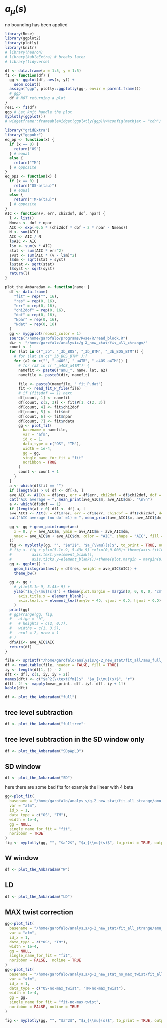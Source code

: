 # $a_{\mu}(s)$ {#amu_s_continuum}

no bounding has been applied

```r
library(Rose)
library(ggplot2)
library(plotly)
library(knitr)
# library(hadron)
# library(kableExtra) # breaks latex
# library(tidyverse)

df <- data.frame(x = 1:5, y = 1:5)
f1 <- function(df) {
  gg <- ggplot(df, aes(x, y)) +
    geom_point()
  assign("ggp", plotly::ggplotly(gg), envir = parent.frame())
  # ggp
  df # NOT returning a plot
}
res1 <- f1(df)
ggp # Let knit handle the plot
myplotly(ggplot())
# widgetframe::frameableWidget(ggplotly(ggp)%>%config(mathjax = "cdn") )
```





```r
library("gridExtra")
library("ggpubr")
eq_op <- function(x) {
  if (x == 0) {
    return("OS")
  } # equal
  else {
    return("TM")
  } # opposite
}
eq_op1 <- function(x) {
  if (x == 0) {
    return("OS-a(tau)")
  } # equal
  else {
    return("TM-a(tau)")
  } # opposite
}
AIC <- function(v, err, chi2dof, dof, npar) {
  l <- list()
  Nmeas <- dof + npar
  AIC <- exp(-0.5 * (chi2dof * dof + 2 * npar - Nmeas))
  N <- sum(AIC)
  AIC <- AIC / N
  l$AIC <- AIC
  l$m <- sum(v * AIC)
  stat <- sum(AIC * err^2)
  syst <- sum(AIC * (v - l$m)^2)
  l$dm <- sqrt(stat + syst)
  l$stat <- sqrt(stat)
  l$syst <- sqrt(syst)
  return(l)
}

plot_the_Ambaradam <- function(name) {
  df <- data.frame(
    "fit" = rep("", 16),
    "res" = rep(0, 16),
    "err" = rep(0, 16),
    "chi2dof" = rep(0, 16),
    "dof" = rep(0, 16),
    "Npar" = rep(0, 16),
    "Ndat" = rep(0, 16)
  )
  gg <- myggplot(repeat_color = 1)
  source("/home/garofalo/programs/Rose/R/read_block.R")
  dir <- "/home/garofalo/analysis/g-2_new_stat/fit_all_strange/"
  count <- 1
  for (lat in c("_3b", "_3b_BOS", "_3b_BTM", "_3b_BOS_BTM")) {
    # for (lat in c("_3b_BOS_BTM" )){
    for (a2 in c("", "_a4OS", "_a4TM", "_a4OS_a4TM")) {
      # for (a2 in c( "_a4OS_a4TM")) {
      namefit <- paste0("amu_", name, lat, a2)
      namefile <- paste0(dir, namefit)

      file <- paste0(namefile, "_fit_P.dat")
      fit <- read_fit_P_file(file)
      # if (fit$dof == 1) next
      df[count, 1] <- namefit
      df[count, c(2, 3)] <- fit$P[1, c(2, 3)]
      df[count, 4] <- fit$chi2dof
      df[count, 5] <- fit$dof
      df[count, 6] <- fit$npar
      df[count, 7] <- fit$ndata
      gg <- plot_fit(
        basename = namefile,
        var = "afm",
        id_x = 1,
        data_type = c("OS", "TM"),
        width = 1e-4,
        gg = gg,
        single_name_for_fit = "fit",
        noribbon = TRUE
      )
      count <- count + 1
    }
  }
  a <- which(df$fit == "")
  if (length(a) > 0) df <- df[-a, ]
  ave_AIC <- AIC(v = df$res, err = df$err, chi2dof = df$chi2dof, dof = df$dof, npar = df$Npar)
  cat("AIC average = ", mean_print(ave_AIC$m, ave_AIC$dm), "\n\n")
  a <- which(df$dof == 1)
  if (length(a) > 0) df1 <- df[-a, ]
  ave_AIC1 <- AIC(v = df1$res, err = df1$err, chi2dof = df1$chi2dof, dof = df1$dof, npar = df1$Npar)
  cat("AIC average (no dof =1) = ", mean_print(ave_AIC1$m, ave_AIC1$dm), "\n\n")

  gg <- gg + geom_pointrange(aes(
    x = 0, y = ave_AIC$m, ymin = ave_AIC$m - ave_AIC$dm,
    ymax = ave_AIC$m + ave_AIC$dm, color = "AIC", shape = "AIC", fill = "AIC"
  ))
  fig <- myplotly(gg, "", "$a^2$", "$a_{\\mu}(s)$", to_print = TRUE, output = "HTML", legend_position = c(0, 0))
  # fig <- fig + ylim(5.1e-9, 5.43e-9) +xlim(0,0.008)+ theme(axis.title.y=element_blank(),
  #         axis.text.y=element_blank(),
  #         axis.ticks.y=element_blank())+theme(plot.margin = margin(0,0,0,0, "cm"))
  gg <- ggplot() +
    geom_histogram(aes(y = df$res, weight = ave_AIC$AIC)) +
    theme_bw()

  gg <- gg +
    # ylim(5.1e-9, 5.43e-9) +
    ylab("$a_{\\mu}(s)$") + theme(plot.margin = margin(0, 0, 0, 0, "cm")) + theme(
      axis.title.x = element_blank(),
      axis.text.x = element_text(angle = 45, vjust = 0.5, hjust = 0.5)
    )
  print(gg)
  # ggarrange(gg, fig,
  #   align = "h",
  #   # heights = c(2, 0.7),
  #   widths = c(1, 3.5),
  #   ncol = 2, nrow = 1
  # )
  df$AIC<- ave_AIC$AIC
  return(df)
}

file <- sprintf("/home/garofalo/analysis/g-2_new_stat/fit_all/amu_full_a2_a4_MK_cov_fit_data.txt")
df <- read.table(file, header = FALSE, fill = TRUE)
iy <- length(df[1, ]) - 2
dft <- df[, c(1, iy, iy + 2)]
names(dft) <- c("$a^2(\\text{fm})$", "$a_{\\mu}(s)$", "r")
dft[, 2] <- mapply(mean_print, df[, iy], df[, iy + 1])
kable(dft)
```


```r
df <- plot_the_Ambaradam("full")
```

## tree level subtraction


```r
df <- plot_the_Ambaradam("fulltree")
```



## tree level subtraction in the SD window only


```r
df <- plot_the_Ambaradam("SDpWpLD")
```

## SD window

```r
df <- plot_the_Ambaradam("SD")
```


here there are some bad fits for example the linear with 4 beta

```r
gg<-plot_fit(
  basename = "/home/garofalo/analysis/g-2_new_stat/fit_all_strange/amu_SD_3b_BOS_BTM",
  var = "afm",
  id_x = 1,
  data_type = c("OS", "TM"),
  width = 1e-4,
  gg = NULL,
  single_name_for_fit = "fit",
  noribbon = TRUE
)
fig <- myplotly(gg, "", "$a^2$", "$a_{\\mu}(s)$", to_print = TRUE, output = "HTML", legend_position = c(0, 0))
```

## W window


```r
df <- plot_the_Ambaradam("W")
```


## LD


```r
df <- plot_the_Ambaradam("LD")
```

## MAX twist correction

```r
gg<-plot_fit(
  basename = "/home/garofalo/analysis/g-2_new_stat/fit_all_strange/amu_SDpWpLD_3b_BOS_BTM_a4OS_a4TM",
  var = "afm",
  id_x = 1,
  data_type = c("OS", "TM"),
  width = 1e-4,
  gg = NULL,
  single_name_for_fit = "fit",
  noribbon = FALSE,  noline = TRUE
)
gg<-plot_fit(
  basename = "/home/garofalo/analysis/g-2_new_stat_no_max_twist/fit_all_strange/amu_SDpWpLD_3b_BOS_BTM_a4OS_a4TM",
  var = "afm",
  id_x = 1,
  data_type = c("OS-no-max_twist", "TM-no-max_twist"),
  width = 1e-4,
  gg = gg,
  single_name_for_fit = "fit-no-max-twist",
  noribbon = FALSE, noline = TRUE
)

fig <- myplotly(gg, "", "$a^2$", "$a_{\\mu}(s)$", to_print = TRUE, output = "HTML", legend_position = c(0, 0))
```


<!-- ```{r, echo=FALSE, results='asis',  warning=FALSE} -->
<!-- df <- Rose::read_fit_P_file("/home/garofalo/analysis/g-2_new_stat/fit_all/amu_full_a2_a4_MK_cov_fit_P.dat") -->
<!-- Rose::make_table_fit_result(df) -->
<!-- # df1<-data.frame("P"=df$P[,1], "value"=mapply(mean_print, df$P[,2],df$P[,3] ) ) -->
<!-- # cat("$\\chi^2/dof=$ ",df$chi2,"\n\n") -->
<!-- # kable(df1) -->
<!-- ``` -->

<!-- #  Lattice spacing change -->

<!-- ```{r, echo=FALSE, results='asis', dev='tikz', warning=FALSE} -->
<!-- file=sprintf("/home/garofalo/analysis/g-2_new_stat/fit_all/amu_full_a2_a4_MK_cov_fit_data.txt") -->
<!-- df<- read.table(file, header=FALSE, fill=TRUE) -->
<!-- iy<-length(df[1,])-2 -->
<!-- # -->
<!-- # -->
<!-- # gg<- myggplot(fill=FALSE) -->
<!-- # gg<-gg+  geom_point(data=df, mapping=aes(x=df[,1] , y=df[,iy], -->
<!-- #                     color=as.factor(df[,iy+2]), shape=as.factor(df[,iy+2])) -->
<!-- #                     ,width=1e-4)  +labs(color = "", shape="") -->
<!-- # gg<-gg + geom_errorbar(data=df, mapping=aes(x=df[,1] , ymin=df[,iy]-df[,iy+1], -->
<!-- #                ymax=df[,iy]+df[,iy+1],color=as.factor(df[,iy+2]), -->
<!-- #                shape=as.factor(df[,iy+2]) ) -->
<!-- #                ,width=1e-4) -->
<!-- # #####################à -->
<!-- # file1=sprintf("/home/garofalo/analysis/g-2_new_stat/fit_all_a_from_tau//amu_full_a2_a4_MK_cov_fit_data.txt") -->
<!-- # df1<- read.table(file1, header=FALSE, fill=TRUE) -->
<!-- # -->
<!-- # gg<-gg+  geom_point(data=df1, mapping=aes(x=df1[,1]+0.0001 , y=df1[,iy], -->
<!-- #                     color=as.factor(df1[,iy+2]), shape=as.factor(df1[,iy+2])) -->
<!-- #                     ,width=1e-4)  +labs(color = "", shape="") -->
<!-- # gg<-gg + geom_errorbar(data=df1, mapping=aes(x=df1[,1]+0.0001 , ymin=df1[,iy]-df1[,iy+1], -->
<!-- #                ymax=df1[,iy]+df1[,iy+1],color=as.factor(df1[,iy+2]), -->
<!-- #                shape=as.factor(df1[,iy+2]) ) -->
<!-- #                ,width=1e-4) -->
<!-- # ################################################ -->
<!-- # df[,iy+2]<-plyr::laply(df[,iy+2],eq_op) -->
<!-- # df1[,iy+2]<-plyr::laply(df1[,iy+2],eq_op1) -->
<!-- # #kable(df) -->
<!-- # datalist = list() -->
<!-- # for (n in c(1:2)){ -->
<!-- # -->
<!-- # file=sprintf("/home/garofalo/analysis/g-2_new_stat/fit_all/amu_full_a2_a4_MK_cov_fit_out_n%d_afm.txt",n-1) -->
<!-- # datalist[[n]]<- read.table(file, header=FALSE, fill=TRUE, -->
<!-- #                  col.names=c(paste0("x",n),paste0("fit",n),paste0("fiterr",n))) -->
<!-- # -->
<!-- # gg<-gg + geom_ribbon(data=datalist[[n]], mapping=aes_string(x=datalist[[n]][,1] , ymin=datalist[[n]][,2]-datalist[[n]][,3], ymax=datalist[[n]][,2]+datalist[[n]][,3]),alpha=0.3, fill="red") -->
<!-- # # gg<-gg + geom_line(data=datalist[[n]], mapping=aes_string(x=datalist[[n]][,1] , y=datalist[[n]][,2]  ),color="red" ) -->
<!-- # -->
<!-- # -->
<!-- # -->
<!-- # } -->
<!-- gg <- myggplot() -->
<!-- gg <- plot_fit( -->
<!--   basename = "/home/garofalo/analysis/g-2_new_stat/fit_all_strange/amu_fulltree_3b_BOS_BTM_a4OS_a4TM", var = "afm", data_type = c("TM", "OS"), width = 1e-4, gg = gg, -->
<!--   id_color = iy + 2, id_shape = iy + 2, -->
<!--   # , labelfit = "zap" -->
<!--   , single_name_for_fit = "fit" -->
<!--   # , nolabel_for_fit = TRUE -->
<!--   , noline = TRUE -->
<!-- ) -->
<!-- gg <- plot_fit( -->
<!--   basename = "/home/garofalo/analysis/g-2_new_stat/fit_all_a_from_tau/amu_full_a2_a4_MK_cov", var = "afm", data_type = c("TM-a(tau)", "OS-a(tau)"), width = 1e-4, gg = gg, -->
<!--   id_color = iy + 2, id_shape = iy + 2, -->
<!--   # , labelfit = "zap" -->
<!--   , single_name_for_fit = "fit-a(tau)" -->
<!--   # , nolabel_for_fit = TRUE -->
<!--   , noline = TRUE -->
<!-- ) -->

<!-- fig <- myplotly(gg, "", "$a^2(\\mbox{fm})$", "$a_{\\mu}(s)$", -->
<!--   to_print = TRUE, -->
<!--   legend_position = c(0, 0) -->
<!-- ) -->
<!-- # fig<- myplotly(gg,"","$L$", "$E_2- E_{free}^{lat}+E_{free}^{cont}/m$", output = "HTML" ,to_print = FALSE) -->
<!-- # htmlwidgets::saveWidget(fig, "two_energy_fit.html", selfcontained = T) -->
<!-- ``` -->
